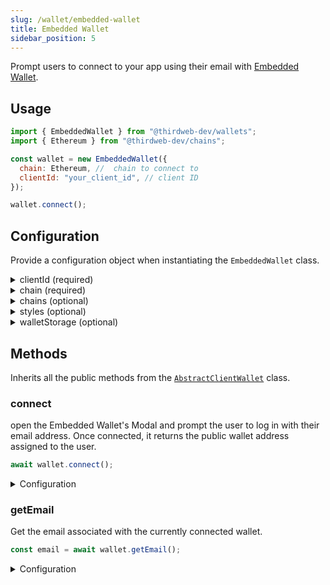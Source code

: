 ```yaml
---
slug: /wallet/embedded-wallet
title: Embedded Wallet
sidebar_position: 5
---
```



Prompt users to connect to your app using their email with [Embedded Wallet](/embedded-wallet).

## Usage

```javascript
import { EmbeddedWallet } from "@thirdweb-dev/wallets";
import { Ethereum } from "@thirdweb-dev/chains";

const wallet = new EmbeddedWallet({
  chain: Ethereum, //  chain to connect to
  clientId: "your_client_id", // client ID
});

wallet.connect();
```

## Configuration

Provide a configuration object when instantiating the `EmbeddedWallet` class.

<details>
  <summary>clientId (required)</summary>
  <div>

The embedded wallet requires a `clientId`. You can create a `clientId` by visiting the [Dashboard](https://thirdweb.com/create-api-key).
To learn more about API keys, visit the [API key documentation](/api-keys).

Must be a `string`.

</div>
</details>

<details>
  <summary>chain (required)</summary>
  <div>

The chain to connect to by default.

Must be a `Chain` object, from the [`@thirdweb-dev/chains`](https://www.npmjs.com/package/@thirdweb-dev/chains) package.

</div>
</details>

<details>
  <summary>chains (optional)</summary>
  <div>

Provide an array of chains you want to support.

Must be an array of `Chain` objects, from the [`@thirdweb-dev/chains`](https://www.npmjs.com/package/@thirdweb-dev/chains) package.

</div>
</details>

<details>
  <summary>styles (optional)</summary>
  <div>

customize the UI component of embedded SDK.

```ts
styles: {
  // The roundness of buttons.
  borderRadius?: string,
  // The background color of the UI components.
  colorBackground?: string,
  // The button and link color of the UI components.
  colorPrimary?: string,
  // The text color of the UI components.
  colorText?: string,
  // The font family of the UI components.
  fontFamily?: string,
  // background color of the input fields
  inputBackgroundColor?: string,
  // border color of the input fields
  inputBorderColor?: string,
}
```

</div>
</details>

<details>
  <summary>walletStorage (optional)</summary>
  <div>

The wallet needs to store data in persistent storage. By default `localStorage` is used. If you want to use a different storage, you can pass it in the `walletStorage` option.

Must be an object conforming to the `AsyncStorage` interface:

```typescript
export interface AsyncStorage {
  getItem(key: string): Promise<string | null>;
  setItem(key: string, value: string): Promise<void>;
  removeItem(key: string): Promise<void>;
}
```

Example:

```javascript
import { EmbeddedWallet } from "@thirdweb-dev/wallets";

const wallet = new EmbeddedWallet({
  // ... other required config

  // highlight-start
  walletStorage: {
    getItem: (key) => {
      // Implement your own storage logic here
    },
    removeItem: (key) => {
      // Implement your own storage logic here
    },
    setItem: (key, value) => {
      // Implement your own storage logic here
    },
  },
  // highlight-end
});
```

</div>
</details>

## Methods

Inherits all the public methods from the [`AbstractClientWallet`](interfaces/abstract-client-wallet) class.

### connect

open the Embedded Wallet's Modal and prompt the user to log in with their email address. Once connected, it returns the public wallet address assigned to the user.

```ts
await wallet.connect();
```

<details>
  <summary>Configuration</summary>
  <div>

```typescript
connect(options?: {
  loginType?: string,
  email?: string,
  otp?: string,
}): Promise<string>;
```

<details>
  <summary>loginType (optional)</summary>
  <div>

If `loginType` is not provided, the user will be prompted to enter their email address or sign in with a Google account. Once the user enters the email address or signs in with a Google account, an OTP will be sent to the user's email address. Once the user enters the OTP, the wallet will be connected.

If the `loginType` is provided, the user will be directly shown the OTP screen, the user will not be prompted to enter their email.

```typescript
// regular flow with prestyled modal that directly prompts for email otp
await embeddedWallet.connect({
  //highlight-next-line
  loginType: "ui_email_otp",
  email: "user@example.com",
});
```

</div>
</details>

<details>
  <summary>email (optional)</summary>
  <div>

If `email` is not provided, the user will be prompted to enter their email address or sign in with a Google account. Once the user enters the email address or signs in with a Google account, an OTP will be sent to the user's email address. Once the user enters the OTP, the wallet will be connected.

If the `email` is provided, the user will be directly shown the OTP screen, the user will not be prompted to enter their email.

</div>
</details>

<details>
  <summary>otp (optional)</summary>
  <div>

Verify the user's one-time password (OTP).

```typescript
//  To verify the user's otp
await embeddedWallet.connect({
  loginType: "headless_email_otp_verification",
  email: "user@example.com",
  //highlight-next-line
  otp: "123456",
});
```

</div>
</details>

#### Return Value

Returns a `string` containing the user's assigned public wallet address.

</div>
</details>

### getEmail

Get the email associated with the currently connected wallet.

```javascript
const email = await wallet.getEmail();
```

<details>
  <summary>Configuration</summary>
  <div>

#### Return Value

Returns a `string` containing the email.

```typescript
string;
```

</div>
</details>
